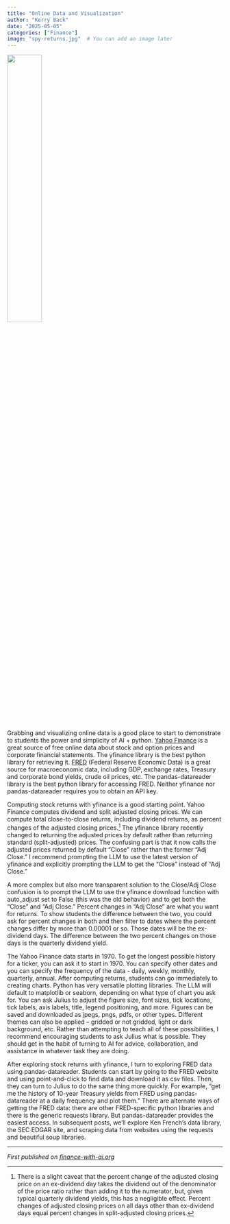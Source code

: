```yaml
---
title: "Online Data and Visualization"
author: "Kerry Back"
date: "2025-05-05"
categories: ["Finance"]
image: "spy-returns.jpg"  # You can add an image later
---
```


![](spy-returns.jpg){width=40% fig-align="center"}

Grabbing and visualizing online data is a good place to start to demonstrate to students the power and simplicity of AI + python.  [Yahoo Finance](https://finance.yahoo.com/) is a great source of free online data about stock and option prices and corporate financial statements.  The yfinance library is the best python library for retrieving it.  [FRED](https://fred.stlouisfed.org/) (Federal Reserve Economic Data) is a great source for macroeconomic data, including GDP, exchange rates, Treasury and corporate bond yields, crude oil prices, etc.  The pandas-datareader library is the best python library for accessing FRED.  Neither yfinance nor pandas-datareader requires you to obtain an API key.  

Computing stock returns with yfinance is a good starting point.  Yahoo Finance computes dividend and split adjusted closing prices.  We can compute total close-to-close returns, including dividend returns, as percent changes of the adjusted closing prices.^[There is a slight caveat that the percent change of the adjusted closing price on an ex-dividend day takes the dividend out of the denominator of the price ratio rather than adding it to the numerator, but, given typical quarterly dividend yields, this has a negligible effect.  Percent changes of adjusted closing prices on all days other than ex-dividend days equal percent changes in split-adjusted closing prices.]  The yfinance library recently changed to returning the adjusted prices by default rather than returning standard (split-adjusted) prices.  The confusing part is that it now calls the adjusted prices returned by default "Close" rather than the former "Adj Close."  I recommend prompting the LLM to use the latest version of yfinance and explicitly prompting the LLM to get the "Close" instead of "Adj Close."  

A more complex but also more transparent solution to the Close/Adj Close confusion is to prompt the LLM to use the yfinance download function with auto_adjust set to False (this was the old behavior) and to get both the "Close" and "Adj Close."  Percent changes in "Adj Close" are what you want for returns.  To show students the difference between the two, you could ask for percent changes in both and then filter to dates where the percent changes differ by more than 0.00001 or so.  Those dates will be the ex-dividend days.  The difference between the two percent changes on those days is the quarterly dividend yield.

The Yahoo Finance data starts in 1970.  To get the longest possible history for a ticker, you can ask it to start in 1970.  You can specify other dates and you can specify the frequency of the data - daily, weekly, monthly, quarterly, annual.  After computing returns, students can go immediately to creating charts.  Python has very versatile plotting libraries.  The LLM will default to matplotlib or seaborn, depending on what type of chart you ask for.  You can ask Julius to adjust the figure size, font sizes, tick locations, tick labels, axis labels, title, legend positioning, and more.  Figures can be saved and downloaded as jpegs, pngs, pdfs, or other types.  Different themes can also be applied -- gridded or not gridded, light or dark background, etc.  Rather than attempting to teach all of these possibilities, I recommend encouraging students to ask Julius what is possible.  They should get in the habit of turning to AI for advice, collaboration, and assistance in whatever task they are doing.

After exploring stock returns with yfinance, I turn to exploring FRED data using pandas-datareader.  Students can start by going to the FRED website and using point-and-click to find data and download it as csv files.  Then, they can turn to Julius to do the same thing more quickly.  For example, "get me the history of 10-year Treasury yields from FRED using pandas-datareader at a daily frequency and plot them."  There are alternate ways of getting the FRED data: there are other FRED-specific python libraries and there is the generic requests library.  But pandas-datareader provides the easiest access.  In subsequent posts, we'll explore Ken French's data library, the SEC EDGAR site, and scraping data from websites using the requests and beautiful soup libraries.

---

*First published on [finance-with-ai.org](https://finance-with-ai.org)* 
